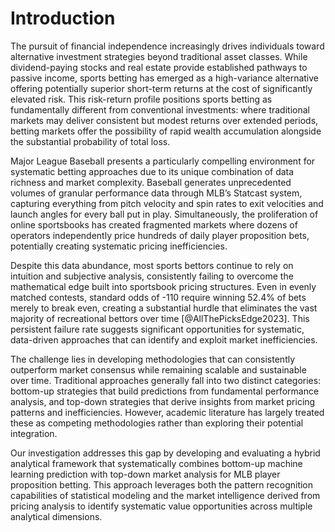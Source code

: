 # Introduction

The pursuit of financial independence increasingly drives individuals toward alternative investment strategies beyond traditional asset classes. While dividend-paying stocks and real estate provide established pathways to passive income, sports betting has emerged as a high-variance alternative offering potentially superior short-term returns at the cost of significantly elevated risk. This risk-return profile positions sports betting as fundamentally different from conventional investments: where traditional markets may deliver consistent but modest returns over extended periods, betting markets offer the possibility of rapid wealth accumulation alongside the substantial probability of total loss.

Major League Baseball presents a particularly compelling environment for systematic betting approaches due to its unique combination of data richness and market complexity. Baseball generates unprecedented volumes of granular performance data through MLB's Statcast system, capturing everything from pitch velocity and spin rates to exit velocities and launch angles for every ball put in play. Simultaneously, the proliferation of online sportsbooks has created fragmented markets where dozens of operators independently price hundreds of daily player proposition bets, potentially creating systematic pricing inefficiencies.

Despite this data abundance, most sports bettors continue to rely on intuition and subjective analysis, consistently failing to overcome the mathematical edge built into sportsbook pricing structures. Even in evenly matched contests, standard odds of -110 require winning 52.4% of bets merely to break even, creating a substantial hurdle that eliminates the vast majority of recreational bettors over time [@AllThePicksEdge2023]. This persistent failure rate suggests significant opportunities for systematic, data-driven approaches that can identify and exploit market inefficiencies.

The challenge lies in developing methodologies that can consistently outperform market consensus while remaining scalable and sustainable over time. Traditional approaches generally fall into two distinct categories: bottom-up strategies that build predictions from fundamental performance analysis, and top-down strategies that derive insights from market pricing patterns and inefficiencies. However, academic literature has largely treated these as competing methodologies rather than exploring their potential integration.

Our investigation addresses this gap by developing and evaluating a hybrid analytical framework that systematically combines bottom-up machine learning prediction with top-down market analysis for MLB player proposition betting. This approach leverages both the pattern recognition capabilities of statistical modeling and the market intelligence derived from pricing analysis to identify systematic value opportunities across multiple analytical dimensions.
